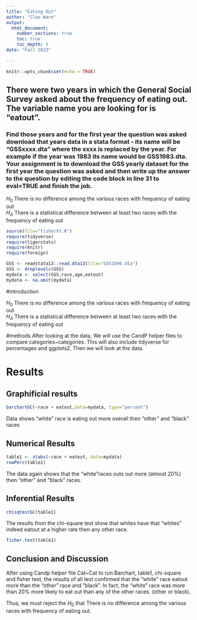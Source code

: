 ```yaml
---
title: "Eating Out"
author: "Cleo Ware"
output: 
  html_document:
    number_sections: true
    toc: true
    toc_depth: 5
date: "Fall 2023"    
    
---
```


```r
knitr::opts_chunk$set(echo = TRUE)
```

## There were two years in which the General Social Survey asked about the frequency of eating out. The variable name you are looking for is "eatout".
### Find those years and for the first year the question was asked download that years data in a stata format - its name will be "GSSxxxx.dta" where the xxxx is replaced by the year.  For example if the year was 1983 its name would be GSS1983.dta. Your assignment is to download the GSS yearly dataset for the first year the question was asked and then  write up the answer to the question by editing the  code block in line 31 to eval=TRUE and finish the job. 

$H_0$ There is no difference among the various races with frequency of eating out  
$H_A$ There is a statistical difference between at least two races with the frequency of eating out  


```r
source(file="fisherXY.R")
require(tidyverse)
require(tigerstats)
require(knitr)
require(foreign)
```
```r
GSS <- readstata13::read.dta13(file="GSS1996.dta")
GSS <- droplevels(GSS)
mydata <- select(GSS,race,age,eatout)
mydata <- na.omit(mydata)
```

#introduction

$H_0$ There is no difference among the various races with frequency of eating out  
$H_A$ There is a statistical difference between at least two races with the frequency of eating out  


#methods 
After looking at the data, We will use the CandP helper files to compare categories~categories. This will also include tidyverse for percentages and ggplots2. Then we will look at the data.

# Results



## Graphificial results

```r
barchartGC(~race + eatout,data=mydata, type="percent")
```

Data shows "white" race is eating out more overall then "other" and "black" races

## Numerical Results

```r
table1 <- xtabs(~race + eatout, data=mydata)
rowPerc(table1)
```

The data again shows that the "white"races outs out more (almost 20%) then "other"
and "black" races.

## Inferential Results

```r
chisqtestGC(table1)
```

The results from the chi-square test show that whites have that "whites" indeed eatout at a higher rate then any other race.

```r
fisher.test(table1)
```

## Conclusion and Discussion 

After using Candp helper file Cat~Cat to run Barchart, table1, chi-square and
fisher test, the results of all test confirmed that the "white" race eatout more
than the "other" race and "black". In fact, the "white" race was more than 20% more likely to eat out than any of the other races. (other or black).

Thus, we must reject the $H_0$ that There is no difference among the various races with frequency of eating out. 
